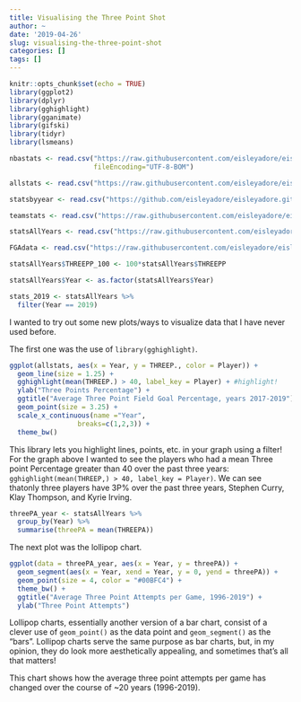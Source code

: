```yaml
---
title: Visualising the Three Point Shot
author: ~
date: '2019-04-26'
slug: visualising-the-three-point-shot
categories: []
tags: []
---
```


```r
knitr::opts_chunk$set(echo = TRUE)
library(ggplot2)
library(dplyr) 
library(gghighlight)
library(gganimate)
library(gifski)
library(tidyr)
library(lsmeans)

nbastats <- read.csv("https://raw.githubusercontent.com/eisleyadore/eisleyadore.github.io/master/data/nbastats.csv",
                     fileEncoding="UTF-8-BOM")

allstats <- read.csv("https://raw.githubusercontent.com/eisleyadore/eisleyadore.github.io/master/data/allstats.csv")

statsbyyear <- read.csv("https://github.com/eisleyadore/eisleyadore.github.io/raw/master/data/statsbyyear.csv")

teamstats <- read.csv("https://raw.githubusercontent.com/eisleyadore/eisleyadore.github.io/master/data/teamstatsbyyear.csv")

statsAllYears <- read.csv("https://raw.githubusercontent.com/eisleyadore/eisleyadore.github.io/master/data/teamStatsAllYears.csv")

FGAdata <- read.csv("https://raw.githubusercontent.com/eisleyadore/eisleyadore.github.io/master/data/FGAdata.csv")

statsAllYears$THREEPP_100 <- 100*statsAllYears$THREEPP

statsAllYears$Year <- as.factor(statsAllYears$Year)

stats_2019 <- statsAllYears %>% 
  filter(Year == 2019) 
```

I wanted to try out some new plots/ways to visualize data that I have never used before.

The first one was the use of `library(gghighlight)`.

```r
ggplot(allstats, aes(x = Year, y = THREEP., color = Player)) +
  geom_line(size = 1.25) +
  gghighlight(mean(THREEP.) > 40, label_key = Player) + #highlight!
  ylab("Three Points Percentage") +
  ggtitle("Average Three Point Field Goal Percentage, years 2017-2019")  +
  geom_point(size = 3.25) +
  scale_x_continuous(name ="Year", 
                 breaks=c(1,2,3)) +
  theme_bw()
```

This library lets you highlight lines, points, etc. in your graph using a filter! For the graph above I wanted to see the players who had a mean Three point Percentage greater than 40 over the past three years: `gghighlight(mean(THREEP,) > 40, label_key = Player)`. We can see thatonly three players have 3P% over the past three years, Stephen Curry, Klay Thompson, and Kyrie Irving.

```r
threePA_year <- statsAllYears %>% 
  group_by(Year) %>% 
  summarise(threePA = mean(THREEPA))
```

The next plot was the lollipop chart.
```r
ggplot(data = threePA_year, aes(x = Year, y = threePA)) +
  geom_segment(aes(x = Year, xend = Year, y = 0, yend = threePA)) +
  geom_point(size = 4, color = "#00BFC4") +
  theme_bw() +
  ggtitle("Average Three Point Attempts per Game, 1996-2019") +
  ylab("Three Point Attempts")
```

Lollipop charts, essentially another version of a bar chart, consist of a clever use of `geom_point()` as the data point and `geom_segment()` as the "bars". Lollipop charts serve the same purpose as bar charts, but, in my opinion, they do look more aesthetically appealing, and sometimes that's all that matters!

This chart shows how the average three point attempts per game has changed over the course of ~20 years (1996-2019).

